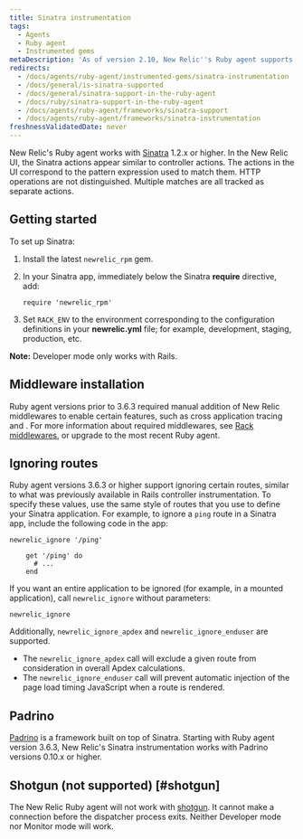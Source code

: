 ```yaml
---
title: Sinatra instrumentation
tags:
  - Agents
  - Ruby agent
  - Instrumented gems
metaDescription: 'As of version 2.10, New Relic''s Ruby agent supports Sinatra 1.2.x or higher.'
redirects:
  - /docs/agents/ruby-agent/instrumented-gems/sinatra-instrumentation
  - /docs/general/is-sinatra-supported
  - /docs/general/sinatra-support-in-the-ruby-agent
  - /docs/ruby/sinatra-support-in-the-ruby-agent
  - /docs/agents/ruby-agent/frameworks/sinatra-support
  - /docs/agents/ruby-agent/frameworks/sinatra-instrumentation
freshnessValidatedDate: never
---
```


New Relic's Ruby agent works with [Sinatra](http://www.sinatrarb.com/) 1.2.x or higher. In the New Relic UI, the Sinatra actions appear similar to controller actions. The actions in the UI correspond to the pattern expression used to match them. HTTP operations are not distinguished. Multiple matches are all tracked as separate actions.

## Getting started

To set up Sinatra:

1. Install the latest `newrelic_rpm` gem.
2. In your Sinatra app, immediately below the Sinatra <DoNotTranslate>**require**</DoNotTranslate> directive, add:

    ```
    require 'newrelic_rpm'
    ```
3. Set `RACK_ENV` to the environment corresponding to the configuration definitions in your <DoNotTranslate>**newrelic.yml**</DoNotTranslate> file; for example, development, staging, production, etc.

<DoNotTranslate>**Note:**</DoNotTranslate> Developer mode only works with Rails.

## Middleware installation

Ruby agent versions prior to 3.6.3 required manual addition of New Relic middlewares to enable certain features, such as cross application tracing and <InlinePopover type="browser" />. For more information about required middlewares, see [Rack middlewares](/docs/ruby/rack-middlewares), or upgrade to the most recent Ruby agent.

## Ignoring routes

Ruby agent versions 3.6.3 or higher support ignoring certain routes, similar to what was previously available in Rails controller instrumentation. To specify these values, use the same style of routes that you use to define your Sinatra application. For example, to ignore a `ping` route in a Sinatra app, include the following code in the app:

```
newrelic_ignore '/ping'

    get '/ping' do
      # ...
    end
```

If you want an entire application to be ignored (for example, in a mounted application), call `newrelic_ignore` without parameters:

```
newrelic_ignore
```

Additionally, `newrelic_ignore_apdex` and `newrelic_ignore_enduser` are supported.

* The `newrelic_ignore_apdex` call will exclude a given route from consideration in overall Apdex calculations.
* The `newrelic_ignore_enduser` call will prevent automatic injection of the page load timing JavaScript when a route is rendered.

## Padrino

[Padrino](http://www.padrinorb.com/ "Link opens in a new window") is a framework built on top of Sinatra. Starting with Ruby agent version 3.6.3, New Relic's Sinatra instrumentation works with Padrino versions 0.10.x or higher.

## Shotgun (not supported) [#shotgun]

The New Relic Ruby agent will not work with [shotgun](http://rubygems.org/gems/shotgun "Link opens in a new window"). It cannot make a connection before the dispatcher process exits. Neither Developer mode nor Monitor mode will work.
